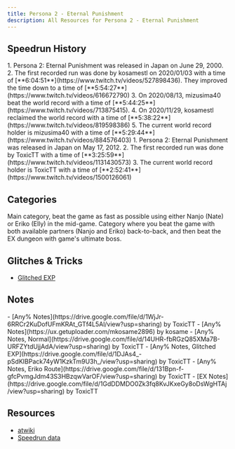 ```yaml
---
title: Persona 2 - Eternal Punishment
description: All Resources for Persona 2 - Eternal Punishment
---
```



<DocsHero 
    content="Persona 2 - Eternal Punishment is a direct sequel to the story of Innocent Sin."
    srcUrl={cover}
    alt="Persona 2 - Eternal Punishment Cover"
/>

<LinkCard title="Leaderboards" href="https://www.speedrun.com/p2ep" description="See all the submitted runs on Speedrun.com"/>


## Speedrun History
<Tabs>
    <TabItem label="PS1">
        <Steps>
            1. Persona 2: Eternal Punishment was released in Japan on June 29, 2000.
            2. The first recorded run was done by kosamestl on 2020/01/03 with a time of [**6:04:51**](https://www.twitch.tv/videos/527898436). They improved the time down to a time of [**5:54:27**](https://www.twitch.tv/videos/616672790)
            3. On 2020/08/13, mizusima40 beat the world record with a time of [**5:44:25**](https://www.twitch.tv/videos/713875415).
            4. On 2020/11/29, kosamestl reclaimed the world record with a time of [**5:38:22**](https://www.twitch.tv/videos/819598386)
            5. The current world record holder is mizusima40 with a time of [**5:29:44**](https://www.twitch.tv/videos/884576403)
        </Steps>
    </TabItem>
    <TabItem label="PSP">
        <Steps>
            1. Persona 2: Eternal Punishment was released in Japan on May 17, 2012.
            2. The first recorded run was done by ToxicTT with a time of [**3:25:59**](https://www.twitch.tv/videos/1131430573)
            3. The current world record holder is ToxicTT with a time of [**2:52:41**](https://www.twitch.tv/videos/1500126061)
        </Steps>
    </TabItem>
</Tabs>

## Categories
<CardGrid>
    <Card title="Any%">Main category, beat the game as fast as possible using either Nanjo (Nate) or Eriko (Elly) in the mid-game.</Card>
    <Card title="EX">Category where you beat the game with both available partners (Nanjo and Eriko) back-to-back, and then beat the EX dungeon with game's ultimate boss.</Card>
</CardGrid>

## Glitches & Tricks
- [Glitched EXP](https://docs.google.com/document/d/1EraC4XNMV2EEhTwnO7OevX_hHRjDuTxsrwY8VAexSzY/edit?usp=sharing)

## Notes
<Tabs>
    <TabItem label="PS1">
        - [Any% Notes](https://drive.google.com/file/d/1WjJr-6RRCr2KuDofUFmKRAt_GTf4L5Al/view?usp=sharing) by ToxicTT
        - [Any% Notes](https://ux.getuploader.com/mkosame2896) by kosame
    </TabItem>
    <TabItem label="PSP">
        - [Any% Notes, Normal](https://drive.google.com/file/d/14UHR-fbRGzQ85XMa7B-URFZYtdUjjAdA/view?usp=sharing) by ToxicTT
        - [Any% Notes, Glitched EXP](https://drive.google.com/file/d/1DJAs4_-pSdKIBPack74yW1KzkTm9U3h_/view?usp=sharing) by ToxicTT
        - [Any% Notes, Eriko Route](https://drive.google.com/file/d/131Bpn-f-gfcPvmgJdm43S3HBzqwVarOF/view?usp=sharing) by ToxicTT
        - [EX Notes](https://drive.google.com/file/d/1GdDDMDO0Zk3fq8KvJKxeGy8oDsWgHTAj/view?usp=sharing) by ToxicTT
    </TabItem>
</Tabs>

## Resources
- [atwiki](https://w.atwiki.jp/persona2batsu/)
- [Speedrun data](https://docs.google.com/spreadsheets/d/14uVaFiGWlRgJdBk-D6kumzwC4oGzV64Qvz-8awi80eM/edit?usp=sharing)